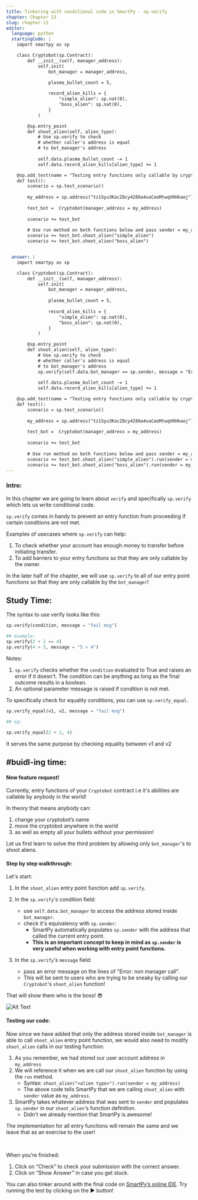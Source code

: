 ```yaml
---
title: Tinkering with conditional code in SmartPy - sp.verify
chapter: Chapter 13
slug: chapter-13
editor:
  language: python
  startingCode: |
    import smartpy as sp

    class Cryptobot(sp.Contract):
        def __init__(self, manager_address):
            self.init(
                bot_manager = manager_address,

                plasma_bullet_count = 5, 
                
                record_alien_kills = {
                    "simple_alien": sp.nat(0), 
                    "boss_alien": sp.nat(0), 
                }
            )

        @sp.entry_point
        def shoot_alien(self, alien_type):
            # Use sp.verify to check 
            # whether caller's address is equal 
            # to bot_manager's address
     
            self.data.plasma_bullet_count -= 1
            self.data.record_alien_kills[alien_type] += 1

    @sp.add_test(name = "Testing entry functions only callable by cryptobot manager")
    def test():
        scenario = sp.test_scenario()
        
        my_address = sp.address("tz1Syu3KacZ8cy4286a4vaCeoMtwqVKHkaoj")
        
        test_bot =  Cryptobot(manager_address = my_address)
        
        scenario += test_bot
        
        # Use run method on both functions below and pass sender = my_address to it. 
        scenario += test_bot.shoot_alien("simple_alien")
        scenario += test_bot.shoot_alien("boss_alien")


  answer: |  
    import smartpy as sp

    class Cryptobot(sp.Contract):
        def __init__(self, manager_address):
            self.init(
                bot_manager = manager_address, 
                
                plasma_bullet_count = 5,
                
                record_alien_kills = {
                    "simple_alien": sp.nat(0), 
                    "boss_alien": sp.nat(0), 
                }
            )

        @sp.entry_point
        def shoot_alien(self, alien_type):
            # Use sp.verify to check 
            # whether caller's address is equal 
            # to bot_manager's address
            sp.verify(self.data.bot_manager == sp.sender, message = "Error: non manager call")
            
            self.data.plasma_bullet_count -= 1
            self.data.record_alien_kills[alien_type] += 1

    @sp.add_test(name = "Testing entry functions only callable by cryptobot manager")
    def test():
        scenario = sp.test_scenario()
        
        my_address = sp.address("tz1Syu3KacZ8cy4286a4vaCeoMtwqVKHkaoj")
        
        test_bot =  Cryptobot(manager_address = my_address)
        
        scenario += test_bot
        
        # Use run method on both functions below and pass sender = my_address to it. 
        scenario += test_bot.shoot_alien("simple_alien").run(sender = my_address)
        scenario += test_bot.shoot_alien("boss_alien").run(sender = my_address)
---
```


### Intro: 
In this chapter we are going to learn about `verify` and specifically `sp.verify` which lets us write conditional code. 

`sp.verify` comes in handy to prevent an entry function from proceeding if certain conditions are not met. 

Examples of usecases where `sp.verify` can help: 

1. To check whether your account has enough money to transfer before initiating transfer. 
2. To add barriers to your entry functions so that they are only callable by the owner. 

In the later half of the chapter, we will use `sp.verify` to all of our entry point functions so that they are only callable by the `bot_manager`!



## Study Time: 


The syntax to use verify looks like this: 

```python
sp.verify(condition, message = "fail msg"​)

## example: 
sp.verify(2 + 2 == 4)
sp.verify(4 > 5, message = "5 > 4")

```

Notes:

1. `sp.verify` checks whether the `condition` evaluated to <span class="string-highlight">True</span> and raises an error if it doesn't. The condition can be anything as long as the final outcome results in a boolean. 
2. An optional parameter message is raised if condition is not met.


To specifically check for equality conditions, you can use `sp.verify_equal`. 

```python
sp.verify_equal(v1, v2, message = "fail msg"​)

## eg: 

sp.verify_equal(2 + 2, 4)

```

It serves the same purpose by checking equality between <span class="string-highlight">v1</span> and <span class="string-highlight">v2</span>


## #buidl-ing time:

#### New feature request!

Currently, entry functions of your `Cryptobot` contract i.e it's abilities are callable by anybody in the world! 

In theory that means anybody can:

1. change your cryptobot’s name 
2. move the cryptobot anywhere in the world 
3. as well as empty all your bullets without your permission!


Let us first learn to solve the third problem by allowing only `bot_manager`'s to shoot aliens. 

#### Step by step walkthrough: 

Let's start: 

1. In the `shoot_alien` entry point function add `sp.verify`. 
2. In the `sp.verify`'s condition field: 
    * use `self.data.bot_manager` to access the address stored inside `bot_manager`. 
    * check it's equivalency with `sp.sender`:
       * SmartPy automatically populates `sp.sender` with the address that called the current entry point.
       * **This is an important concept to keep in mind as `sp.sender` is very useful when working with entry point functions.**
 
3. In the `sp.verify`'s `message` field: 
    * pass an error message on the lines of <span class="string-highlight">"Error: non manager call".</span>
    * This will be sent to users who are trying to be sneaky by calling our `Cryptobot`'s `shoot_alien` function! 

That will show them who is the boss! 😎

![Alt Text](https://media.giphy.com/media/tRl9evJaEURRm/giphy.gif)

#### Testing our code: 

Now since we have added that only the address stored inside `bot_manager` is able to call `shoot_alien` entry point function, we would also need to modify `shoot_alien` calls in our testing function: 

1. As you remember, we had stored our user account address in `my_address`
2. We will reference it when we are call our `shoot_alien` function by using the `run` method. 
    * Syntax: `shoot_alien("<alien type>").run(sender = my_address)`
    * The above code tells SmartPy that we are calling `shoot_alien` with `sender` value as `my_address`. 
4. SmartPy takes whatever address that was sent to `sender` and populates `sp.sender` in our `shoot_alien`'s function definition. 
    * Didn't we already mention that SmartPy is awesome! 


The implementation for all entry functions will remain the same and we leave that as an exercise to the user! 


<br />

When you’re finished:

1. Click on “Check” to check your submission with the correct answer.
2. Click on “Show Answer” in case you get stuck.


You can also tinker around with the final code on [SmartPy’s online IDE](https://smartpy.io/demo/index.html?code=eJyNVE2P0zAQvfdXjMKBRJSIhWW1qlQJqUJCWnHi47AIWY4z3Zo6dtZ2tgqI_87Y@WjS7QI@VLH95s34vZnKqjbWg6u49XUL3IGrFwuhuHOwsW3tTWF86up8Y7S3XPhstQBaJW6BMamlZyx1qLZLqLjmd2gZL0uLzvXAsMJ9HrDpeBQWMbM@CNan4UuYYWebmsqrOCsapdAzYRrtieDt8ukIi8LYknElUbO9VMpRwK8ZJKzEyapW2OGSFWmRa@7TV9lJNRFbGOf@ifw97rJF_HxHSCQpW1Ybqf0optsZkiPS9Xp2xfq2xomUz@CLw5DtAa3ctuANiB2KPUwQhx36HWkqOOljnzvoJQXpAO8brqZgIpj4cAQfzRtyxbLyknuez5xbB4hDXaKlJqBQOiZ1k_fWGrsCbfTgbawoyUbqeYNE5nPWvlzDxRnoY0@_HSX7Di9C1CLITS9iHp1PNa9iZZ9pI_UdRB9g22jhpdEOjFZtrJEXCqGg72EChhdQ8cGsyNa74gRqbqWBqEO4YcNR2j01_lTt0NkdsN@kif958alt3txwcXst2svX11f88oFv0Hz0h_uvNx_23PxIJkQxQyhpDZMJPZmeME9jwknwWCypMxAdb7vmsg0ZRh1kShIkNMduIlGByhyA6xLq8BfR2T7LFjpK@vzpfPm01ecTl@WUPD1Dmv0n22Qm_8L1B4Uuhoo-). Try running the test by clicking on the ▶️ button!


